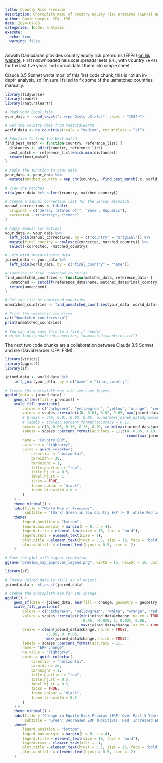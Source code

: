 ```yaml
---
title: Country Risk Premiums
description: Choropleth maps of country equity risk premiums (CERPs) and changes over the past five years
author: David Harper, CFA, FRM
date: 2024-07-03
categories: [code, analysis]
execute: 
  echo: true
  warning: false
---
```


Aswath Damodaran provides country equity risk premiums (ERPs) [on his website](https://pages.stern.nyu.edu/~adamodar/). First I downloaded his Excel spreadsheets (i.e., with Country ERPs) for the last five years and consolidated them into simple sheet. 

Claude 3.5 Sonnet wrote most of this first code chunk; this is not an in-depth analysis, so I'm sure I failed to fix some of the unmatched countries manually. 

```r

library(tidyverse)
library(readxl)
library(rnaturalearth)

# Read your Excel file
your_data <- read_excel("c-erps-2cols-v2.xlsx", sheet = "2024n")

# Get the country data from rnaturalearth
world_data <- ne_countries(scale = "medium", returnclass = "sf")

# Function to find the best match
find_best_match <- function(country, reference_list) {
  distances <- adist(country, reference_list)
  best_match <- reference_list[which.min(distances)]
  return(best_match)
}

# Apply the function to your data
your_data <- your_data %>%
  mutate(matched_country = map_chr(country, ~find_best_match(.x, world_data$name)))

# View the matches
view(your_data %>% select(country, matched_country))

# Create a manual correction list for the Jersey mismatch
manual_corrections <- tibble(
  original = c("Jersey (States of)", "Yemen, Republic"),
  corrected = c("Jersey", "Yemen")
)

# Apply manual corrections
your_data <- your_data %>%
  left_join(manual_corrections, by = c("country" = "original")) %>%
  mutate(final_country = coalesce(corrected, matched_country)) %>%
  select(-corrected, -matched_country)

# Join with rnaturalearth data
joined_data <- your_data %>%
  left_join(world_data, by = c("final_country" = "name"))

# Function to find unmatched countries
find_unmatched_countries <- function(matched_data, reference_data) {
  unmatched <- setdiff(reference_data$name, matched_data$final_country)
  return(unmatched)
}

# Get the list of unmatched countries
unmatched_countries <- find_unmatched_countries(your_data, world_data)

# Print the unmatched countries
cat("Unmatched countries:\n")
print(unmatched_countries)

# You can also save this to a file if needed
# write_lines(unmatched_countries, "unmatched_countries.txt")


```

The next two code chunks are a collaboration between Claude 3.5 Sonnet and me (David Harper, CFA, FRM). 

```r

library(viridis)
library(ggplot2)
library(sf)

joined_data <- world_data %>%
    left_join(your_data, by = c("name" = "final_country"))

# Create the choropleth map with improved legend
ggplot(data = joined_data) +
    geom_sf(aes(fill = premium)) +
    scale_fill_gradientn(
        colors = c("darkgreen", "yellowgreen", "yellow", "orange", "red"),
        values = scales::rescale(c(0, 0.01, 0.02, 0.05, max(joined_data$premium, na.rm = TRUE))),
        # breaks = c(0, 0.01, 0.02, 0.05, round(max(joined_data$premium, na.rm = TRUE), 2)),
        # labels = scales::percent_format(accuracy = 0.1),
        breaks = c(0, 0.05, 0.10, 0.15, 0.20, round(max(joined_data$premium, na.rm = TRUE), 2)),
        labels = scales::percent_format(accuracy = 1)(c(0, 0.05, 0.10, 0.15, 0.20,
                                                        round(max(joined_data$premium, na.rm = TRUE), 2))),
        name = "Country ERP",
        na.value = "lightgrey",
        guide = guide_colorbar(
            direction = "horizontal",
            barwidth = 20,
            barheight = 1,
            title.position = "top",
            title.hjust = 0.5,
            label.hjust = 1,
            ticks = TRUE,
            frame.colour = "black",
            frame.linewidth = 0.5
        )
    ) +
    theme_minimal() +
    labs(title = "World Map of Premiums",
         subtitle = "(Dark) Green is low Country ERP (~ 0) while Red is high") +
    theme(
        legend.position = "bottom",
        legend.box.margin = margin(t = 0, b = 4),
        legend.title = element_text(size = 10, face = "bold"),
        legend.text = element_text(size = 8),
        plot.title = element_text(hjust = 0.5, size = 16, face = "bold"),
        plot.subtitle = element_text(hjust = 0.5, size = 12)
    )

# Save the plot with higher resolution
ggsave("premium_map_improved_legend.png", width = 15, height = 10, units = "in", dpi = 300)

```


```r

library(sf)

# Ensure joined_data is still an sf object
joined_data <- st_as_sf(joined_data)

# Create the choropleth map for ERP change
ggplot() +
    geom_sf(data = joined_data, aes(fill = change, geometry = geometry)) +
    scale_fill_gradientn(
        colors = c("darkgreen", "yellowgreen", "white", "orange", "red"),
        values = scales::rescale(c(min(joined_data$change, na.rm = TRUE), 
                                   -0.05, -0.025, 0, 0.025, 0.05, 
                                   max(joined_data$change, na.rm = TRUE))),
        breaks = c(min(joined_data$change, na.rm = TRUE), 
                   -0.05, 0, 0.05, 
                   max(joined_data$change, na.rm = TRUE)),
        labels = scales::percent_format(accuracy = 1),
        name = "ERP Change",
        na.value = "lightgrey",
        guide = guide_colorbar(
            direction = "horizontal",
            barwidth = 20,
            barheight = 1,
            title.position = "top",
            title.hjust = 0.5,
            label.hjust = 0.5,
            ticks = TRUE,
            frame.colour = "black",
            frame.linewidth = 0.5
        )
    ) +
    theme_minimal() +
    labs(title = "Change in Equity Risk Premium (ERP) Over Past 5 Years",
         subtitle = "Green: Decreased ERP (Positive), Red: Increased ERP (Negative)") +
    theme(
        legend.position = "bottom",
        legend.box.margin = margin(t = 0, b = 4),
        legend.title = element_text(size = 10, face = "bold"),
        legend.text = element_text(size = 8),
        plot.title = element_text(hjust = 0.5, size = 16, face = "bold"),
        plot.subtitle = element_text(hjust = 0.5, size = 12)
    )

```
